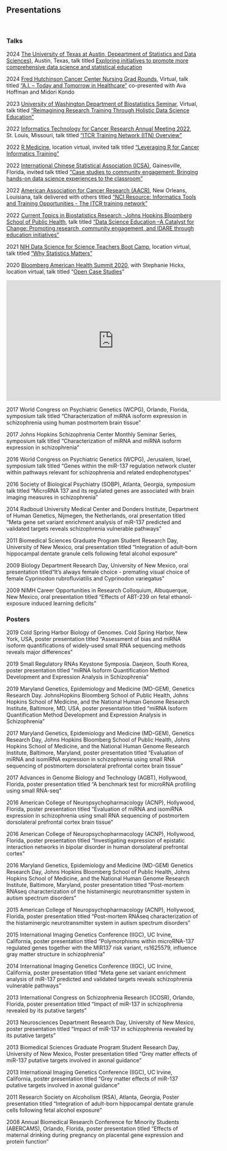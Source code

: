 ###
###
&nbsp;
&nbsp;
&nbsp;
&nbsp;
&nbsp;


## Presentations {.tabset .tabset-fade}
&nbsp;


### Talks

2024 [The University of Texas at Austin, Depeartment of Statistics and Data Sciences)](https://stat.utexas.edu/), Austin, Texas, talk titled [Exploring initiatives to promote more comprehensive data science and statistical education](https://docs.google.com/presentation/d/1GpwNqoEYbDK2xN_u4WoOFJAB9mDBCuOhhXu0NzsBy18/edit?usp=sharing)

2024 [Fred Hutchinson Cancer Center Nursing Grad Rounds](https://www.fredhutch.org/en/about/careers/nursing-at-fred-hutch.html), Virtual, talk titled ["A.I. – Today and Tomorrow in Healthcare"](https://docs.google.com/presentation/d/1bj_ZGqnYoCYGJ1g3sc0uWISH08vQC64Qgp6H0sJxdug/edit?usp=sharing) co-presented with Ava Hoffman and Midori Kondo

2023 [University of Washington Department of Biostatistics Seminar](https://www.biostat.washington.edu/), Virtual, talk titled ["Reimagining Research Training Through Holistic Data Science Education"](https://docs.google.com/presentation/d/1ydwawEhVnJoIqr4wejmxEcwU5O2ba7SvQq2B_WlR628/edit?usp=sharing)

2022 [Informatics Technology for Cancer Research Annual Meeting 2022](https://itcr2022.org/), St. Louis, Missouri, talk titled ["ITCR Training Network (ITN) Overview"](https://docs.google.com/presentation/d/1p-Mmo6mhyZVjS6ta2uZ9xqBYSPETeyiXJIC3QFkwMT4/edit?usp=sharing)

2022 [R Medicine](https://events.linuxfoundation.org/r-medicine/), location virtual, invited talk titled ["Leveraging R for Cancer Informatics Training"](https://docs.google.com/presentation/d/15_J0CFpA22lRk2P_33CtXiYGU7tZf1fkf_OHhRHvgXc/edit?usp=sharing)

2022 [International Chinese Statistical Association (ICSA)](https://www.icsa.org/), Gainesville, Florida, invited talk titled ["Case studies to community engagement: Bringing hands-on data science experiences to the classroom"](https://docs.google.com/presentation/d/1rN1oNZ-On4vuPanktF-HVQcS_Fr3mSqKu6pcxfwsgJI/edit?usp=sharing)

2022 [American Association for Cancer Research (AACR)](https://www.aacr.org/meeting/aacr-annual-meeting-2022/), New Orleans, Louisiana, talk delivered with others titled ["NCI Resource: Informatics Tools and Training Opportunities
- The ITCR training network"](https://docs.google.com/presentation/d/1awxpi6dWtjc2luusgZguIZsIYxkl4LAfXHqGJ5gs08k/edit?usp=sharing) 

2022 [Current Topics in Biostatistics Research -Johns Hopkins Bloomberg School of Public Health](https://www.jhsph.edu/courses/course/33632/2021/140.860.01/current-topics-in-biostatistics-research), talk titled ["Data Science Education –A Catalyst for Change: Promoting research, community engagement, and IDARE through education initiatives"](https://docs.google.com/presentation/d/1FOIxB-pK6n24wUNSQ_yHFUGQBQP9zAUQrYAJnqh1o9c/edit#slide=id.p)

2021 [NIH Data Science for Science Teachers Boot Camp](https://datascience.nih.gov/data-science-science-teachers-boot-camp), location virtual, talk titled ["Why Statistics Matters"](https://docs.google.com/presentation/d/1BljMC9zBp4vqqk47ecJ-cHe_6lAzqUim6IzLUoFuuKU/edit?usp=sharing)

2020  [Bloomberg American Health Summit 2020](https://americanhealth.jhu.edu/2020-bloomberg-american-health-summit), with Stephanie Hicks, location virtual, talk titled "[Open Case Studies](https://docs.google.com/presentation/d/18jymRcaW2eh6cNmN6HbazaTg8OJFToQ28kvIpeN4CGg/edit?usp=sharing)" 

<p align="center"><iframe width="560" height="315" src="https://www.youtube.com/embed/T1B5q6jdP6U" frameborder="0" allow="accelerometer; autoplay; clipboard-write; encrypted-media; gyroscope; picture-in-picture" allowfullscreen></iframe></p>

2017 	World Congress on Psychiatric Genetics (WCPG), Orlando, Florida, symposium talk titled “Characterization of miRNA isoform expression in schizophrenia using human postmortem brain tissue”
 
2017 	Johns Hopkins Schizophrenia Center Monthly Seminar Series, symposium talk titled “Characterization of miRNA and miRNA isoform expression in schizophrenia”

2016 	World Congress on Psychiatric Genetics (WCPG), Jerusalem, Israel, symposium talk titled “Genes within the miR-137 regulation network cluster within pathways relevant for schizophrenia and related endophenotypes”

2016 	Society of Biological Psychiatry (SOBP), Atlanta, Georgia, symposium talk titled “MicroRNA 137 and its regulated genes are associated with brain imaging measures in schizophrenia”

2014	Radboud University Medical Center and Donders Institute, Department of Human Genetics, Nijmegen, the Netherlands, oral presentation titled “Meta gene set variant enrichment analysis of miR-137 predicted and validated targets reveals schizophrenia vulnerable pathways”

2011	Biomedical Sciences Graduate Program Student Research Day, University of New Mexico, oral presentation titled “Integration of adult-born hippocampal dentate granule cells following fetal alcohol exposure”

2009	Biology Department Research Day, University of New Mexico, oral presentation titled“It’s always female choice - premating visual choice of female Cyprinodon rubrofluviatilis and Cyprinodon variegatus”

2009	NIMH Career Opportunities in Research Colloquium, Albuquerque, New Mexico, oral presentation titled “Effects of ABT-239 on fetal ethanol-exposure induced learning deficits”

### Posters

2019    Cold Spring Harbor Biology of Genomes. Cold Spring Harbor, New York, USA, poster presentation titled "Assessment of bias and miRNA isoform quantifications of widely-used small RNA sequencing methods reveals major differences"

2019    Small Regulatory RNAs Keystone Symposia. Daejeon, South Korea, poster presentation titled "miRNA Isoform Quantification Method Development and Expression Analysis in Schizophrenia"

2019    Maryland Genetics, Epidemiology and Medicine (MD-GEM), Genetics Research Day. JohnsHopkins Bloomberg School of Public Health, Johns Hopkins School of Medicine, and the National Human Genome Research Institute, Baltimore, MD, USA, poster presentation titled "miRNA Isoform Quantification Method Development and Expression Analysis in Schizophrenia"

2017 	Maryland Genetics, Epidemiology and Medicine (MD-GEM), Genetics Research Day, Johns Hopkins Bloomberg School of Public Health, Johns Hopkins School of Medicine, and the National Human Genome Research Institute, Baltimore, Maryland, poster presentation titled “Evaluation of miRNA and isomiRNA expression in schizophrenia using small RNA            sequencing of postmortem dorsolateral prefrontal cortex brain tissue”

2017 	Advances in Genome Biology and Technology (AGBT), Hollywood, Florida, poster presentation titled “A benchmark test for microRNA profiling using small RNA-seq”

2016 	American College of Neuropsychopharmacology (ACNP), Hollywood, Florida, poster presentation titled “Evaluation of miRNA and isomiRNA expression in schizophrenia using small RNA sequencing of postmortem dorsolateral prefrontal cortex brain tissue”

2016 	American College of Neuropsychopharmacology (ACNP), Hollywood, Florida, poster presentation titled “Investigating expression of epistatic interaction networks in bipolar disorder in human dorsolateral prefrontal cortex”

2016 	Maryland Genetics, Epidemiology and Medicine (MD-GEM) Genetics Research Day, Johns Hopkins Bloomberg School of Public Health, Johns Hopkins School of Medicine, and the  National Human Genome Research Institute, Baltimore, Maryland, poster presentation titled “Post-mortem RNAseq characterization of the histaminergic neurotransmitter system in autism spectrum disorders”

2015 	American College of Neuropsychopharmacology (ACNP), Hollywood, Florida, poster presentation titled “Post-mortem RNAseq characterization of the histaminergic neurotransmitter system in autism spectrum disorders”

2015 	International Imaging Genetics Conference (IIGC), UC Irvine, California, poster presentation titled “Polymorphisms within microRNA-137 regulated genes together with the  MIR137 risk variant, rs1625579, influence gray matter structure in schizophrenia”

2014 	International Imaging Genetics Conference (IIGC), UC Irvine, California, poster presentation titled “Meta gene set variant enrichment analysis of miR-137 predicted and validated targets reveals schizophrenia vulnerable pathways”

2013	International Congress on Schizophrenia Research (ICOSR), Orlando, Florida, poster presentation titled “Impact of miR-137 in schizophrenia revealed by its putative  targets”

2013	Neurosciences Department Research Day, University of New Mexico, poster presentation titled “Impact of miR-137 in schizophrenia revealed by its putative targets”

2013 	Biomedical Sciences Graduate Program Student Research Day, University of New Mexico, Poster presentation titled “Grey matter effects of miR-137 putative targets involved in axonal guidance”

2013 	International Imaging Genetics Conference (IIGC), UC Irvine, California, poster presentation titled “Grey matter effects of miR-137 putative targets involved in axonal guidance”

2011	Research Society on Alcoholism (RSA), Atlanta, Georgia, Poster presentation titled
        “Integration of adult-born hippocampal dentate granule cells following fetal alcohol exposure”

2008	Annual Biomedical Research Conference for Minority Students (ABERCAMS), Orlando, Florida, poster presentation titled “Effects of maternal drinking during pregnancy on  placental gene expression and protein function” 

